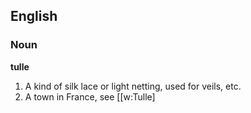 ==English==

===Noun===

'''tulle'''

#A kind of silk lace or light netting, used for veils, etc.
#A town in France, see [[w:Tulle]